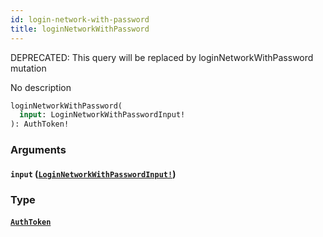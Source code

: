 ```yaml
---
id: login-network-with-password
title: loginNetworkWithPassword
---
```


<span class="badge badge--warning">DEPRECATED: This query will be replaced by loginNetworkWithPassword mutation</span>

No description

```graphql
loginNetworkWithPassword(
  input: LoginNetworkWithPasswordInput!
): AuthToken!

```

### Arguments

#### `input` ([`LoginNetworkWithPasswordInput!`](/docs/graphql/inputs/login-network-with-password-input))

### Type

#### [`AuthToken`](/docs/graphql/objects/auth-token)
